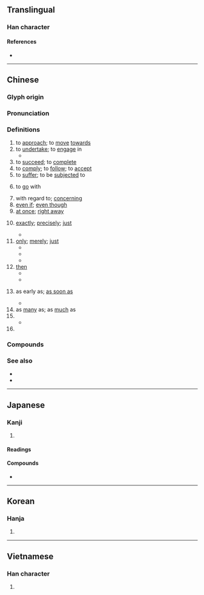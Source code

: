{{character info/new}}
==Translingual==
{{stroke order|type=animate}}
{{stroke order|strokes=12}}

===Han character===
{{Han char|rn=43|rad=尢|as=09|sn=12|four=03914|canj=YFIKU|ids=⿰京尤}}

====References====
* {{Han ref|kx=0299.050|dkj=07599|dj=0594.200|hdz=10555.110|uh=5C31|ud=23601|bh=B44E|bd=46158}}

----

==Chinese==
{{zh-forms}}

===Glyph origin===
{{Han etym}}

===Pronunciation===
{{zh-pron
|m=jiù
|ma=y
|dg=зу3
|c=zau6
|h=pfs=chhiu
|md=cêu 
|mn=chiū
|mn-t=ziu6
|w=3xxieu,3jjieu
|mc=y
|oc=y
|cat=v,adv,prep
}}

===Definitions===
{{zh-hanzi}}

# to [[approach]]; to [[move]] [[towards]]
# to [[undertake]]; to [[engage]] in
#* {{zh-x|就業|to get a job; employment}}
# to [[succeed]]; to [[complete]]
# to [[comply]]; to [[follow]]; to [[accept]]
# to [[suffer]]; to be [[subjected]] to
# {{lb|zh|of food}} to [[go]] with
# with regard to; [[concerning]]
# [[even if]]; [[even though]]
# [[at once]]; [[right away]]
#: {{zh-x|我 馬上 就 來。|I'll come '''right away'''.}}
# {{lb|zh|used for emphasis}} [[exactly]]; [[precisely]]; [[just]]
#: {{zh-x|這 就 對 了！|That's right!}}
#* {{zh-x|他 就 住 在 街 對面。|He lives '''just''' across the street.}}
# [[only]]; [[merely]]; [[just]]
#* {{zh-x|我 就 認識 一 個 中國 人。|I '''only''' know one Chinese person.}}
#* {{zh-x|房間 裡 就 一 張 床，一 張 桌子。|There's only one bed and one table in the room.}}
#* {{zh-x|我 工資 就 五 千 塊，他 買 件 衣服 就 一 萬 塊。人 和 人 的 差距 真 是 太 大 了。|{{t-needed|zh}}}}
# [[then]]
#* {{zh-x|我 做完 就 會 告訴 你。|I will tell you when I have finished.}}
#* {{zh-x|沒有 共產黨 就 沒有 新 中國。|[[w:en:Without the Communist Party, There Would Be No New China|[If] there was no Communist Party, ['''then'''] there would be no new China]]}}
# {{lb|zh|used to express earliness}} as early as; [[as soon as]]
#* {{zh-x|我 一大早 就 起床。|I'm up with the sun.}}
# as [[many]] as; as [[much]] as
# {{n-g|Used between two identical word to express indifference or resignation.}}
#* {{zh-x|去 就 去，反正 在 家 也 沒 事。|If you want to go, then go. Besides, there's nothing happening at home.}}
# {{zh-alt-form|鷲}}

===Compounds===
{{zh-der|一就|一就手兒|一揮而就|一蹴而就|不堪造就|不就|不明就裡|不知就裡|便就|俯就|俯首就縛|倒頭就睡|偎乾就濕|充分就業|刪繁就簡|刪蕪就簡|削足就履|功就名成|功成名就|半推半就|去危就安|去就|去就之分|去本就末|可就|因陋就簡|圓就|完全就業|家成業就|將就|將機就機|將機就計|將計就計|將錯就錯|就世|就中|就事|就事論事|就令|就任|就位|就使|就便|就勢|就和|就地|就地取材|就地正法|就坐|就學|就寢|就就的|就座|就得|就戮|就手|就擒|就教|就日瞻雲|就是|就木|就枕|就棍打腿|就業|就業市場|就業服務|就業輔導|就正|就此|就此打住|就此罷手|就湯下麵|就禮|就算|就範|就緒|就義|就職|就虛避實|就衰|就裡|就裡人|就要|就親|就診|就讀|就近|就逮|就道|就醫|就食|就養|就餐|就館|屈就|引頸就戮|從俗就簡|從容就義|急就|急就篇|急就章|成就|成就感|成就測驗|打就|拔腿就跑|按部就班|捨安就危|捨己就人|推就|援筆立就|援筆而就|撋就|擬就|日就月將|早就|明知就裡|未就|束手就擒|束手就縛|束身就縛|棄大就小|棄文就武|欲就還推|歸就|死就|沒去就|煨乾就濕|牽就|甄煩就簡|生就|移東就西|移樽就教|管就|練就|羽翮已就|脫網就淵|芟繁就簡|行將就木|見好就收|見縫就鑽|說做就做|透風就過|造就|違害就利|遷就|避凶就吉|避實就虛|避就|避禍就福|避重就輕|避難就易|那就|鑽頭就鎖|陳力就列|隨方就圓|隨行就市|隨高就低|非理就終|駕輕就熟|高就}}

===See also===
* {{zh-l|只是}}
* {{zh-l|單單}}

{{zh-cat|Beginning|Elementary|Intermediate}}

----

==Japanese==

===Kanji===
{{ja-kanji|grade=6|rs=尢09}}

# {{defn|lang=ja|sort=尢09}}

====Readings====
{{ja-readings
|goon=じゅ
|kanon=しゅう
|kun=つ-く, つ-ける
}}

====Compounds====
* {{ja-r|就塒|しゅうじ|[[roost]]ing}}

----

==Korean==

===Hanja===
{{ko-hanja|hangeul=취}}

# {{defn|lang=ko|sort=尢09}}

----

==Vietnamese==

===Han character===
{{vi-hantu|[[tựu]]|rs=尢09}}

# {{defn|lang=vi|sort=尢09}}